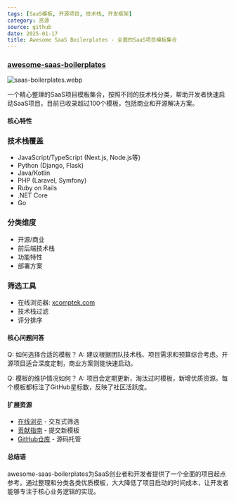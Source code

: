 ```yaml
---
tags: [SaaS模板, 开源项目, 技术栈, 开发框架]
category: 资源
source: github
date: 2025-01-17
title: Awesome SaaS Boilerplates - 全面的SaaS项目模板集合
---
```


### [awesome-saas-boilerplates](https://github.com/smirnov-am/awesome-saas-boilerplates)

![saas-boilerplates.webp](https://img.mengpeng.tech/i/2025/01/17/6789e3692a78c.webp)

一个精心整理的SaaS项目模板集合，按照不同的技术栈分类，帮助开发者快速启动SaaS项目。目前已收录超过100个模板，包括商业和开源解决方案。

#### 核心特性

### 技术栈覆盖
- JavaScript/TypeScript (Next.js, Node.js等)
- Python (Django, Flask)
- Java/Kotlin
- PHP (Laravel, Symfony)
- Ruby on Rails
- .NET Core
- Go

### 分类维度
- 开源/商业
- 前后端技术栈
- 功能特性
- 部署方案

### 筛选工具
- 在线浏览器: [xcomptek.com](https://xcomptek.com/awesome-saas-boilerplates/)
- 技术栈过滤
- 评分排序

#### 核心问题问答

Q: 如何选择合适的模板？
A: 建议根据团队技术栈、项目需求和预算综合考虑。开源项目适合深度定制，商业方案则能快速启动。

Q: 模板的维护情况如何？
A: 项目会定期更新，淘汰过时模板，新增优质资源。每个模板都标注了GitHub星标数，反映了社区活跃度。

#### 扩展资源

- [在线浏览](https://xcomptek.com/awesome-saas-boilerplates/) - 交互式筛选
- [贡献指南](https://github.com/smirnov-am/awesome-saas-boilerplates#readme) - 提交新模板
- [GitHub仓库](https://github.com/smirnov-am/awesome-saas-boilerplates) - 源码托管

#### 总结语

awesome-saas-boilerplates为SaaS创业者和开发者提供了一个全面的项目起点参考。通过整理和分类各类优质模板，大大降低了项目启动的时间成本，让开发者能够专注于核心业务逻辑的实现。 